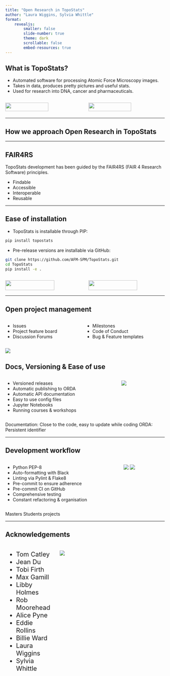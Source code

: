```yaml
---
title: "Open Research in TopoStats"
author: "Laura Wiggins, Sylvia Whittle"
format: 
    revealjs: 
        smaller: false
        slide-number: true
        theme: dark
        scrollable: false
        embed-resources: true
---
```


## What is TopoStats?

* Automated software for processing Atomic Force Microscopy images.
* Takes in data, produces pretty pictures and useful stats.
* Used for research into DNA, cancer and pharmaceuticals.

:::: {.columns}
::: {.column width="50%"}
![](./before.png){width=75%}
:::
::: {.column width="50%"}
![](./after_no_border.png){width=75%}
:::
::::

---

## How we approach Open Research in TopoStats


---

## FAIR4RS

TopoStats development has been guided by the FAIR4RS (FAIR 4 Research Software) principles.

* Findable
* Accessible
* Interoperable
* Reusable


---

## Ease of installation

* TopoStats is installable through PIP:
```.bash
pip install topostats
```
* Pre-release versions are installable via GitHub:
```.bash
git clone https://github.com/AFM-SPM/TopoStats.git
cd TopoStats
pip install -e .
```
:::: {.columns}
::: {.column width=50%}
![](./topostats-pypi.png){width=80%}
:::
::: {.column width=50%}
![](./github-release.png){width=80%}
:::
::::
---

## Open project management

:::: {.columns}
::: {.column}
* Issues
* Project feature board
* Discussion Forums
:::
::: {.column}
* Milestones
* Code of Conduct
* Bug & Feature templates
:::
::::


![](./discussions.png)

## Docs, Versioning & Ease of use

:::: {.columns}
::: {.column}
* Versioned releases
* Automatic publishing to ORDA
* Automatic API documentation
* Easy to use config files
* Jupyter Notebooks
* Running courses & workshops
:::
::: {.column}
![](./documentation.png)
:::

::::


::: {.notes}
Documentation: Close to the code, easy to update while coding
ORDA: Persistent identifier

:::

---

## Development workflow

:::: {.columns}
::: {.column}
* Python PEP-8
* Auto-formatting with Black
* Linting via Pylint & Flake8
* Pre-commit to ensure adherence
* Pre-commit CI on GitHub
* Comprehensive testing
* Constant refactoring & organisation
:::
::: {.column}
![](test-coverage.png)
![](tests.png)
:::
::::

::: {.notes}
Masters Students projects

:::

---

## Acknowledgements

:::: {.columns style="font-size: 20px"}
::: {.column width=30%}
- Tom Catley
- Jean Du
- Tobi Firth
- Max Gamill
- Libby Holmes
- Rob Moorehead
- Alice Pyne
- Eddie Rollins
- Billie Ward 
- Laura Wiggins
- Sylvia Whittle
:::
::: {.column width=70%}
![](./group-photo.png)
:::
::::





